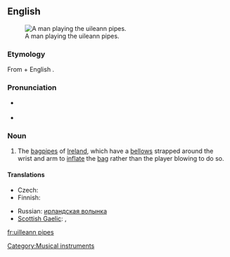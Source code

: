 ==English==
{{wikipedia}}
[[File:Cillian Vallely on Uilleann Pipes.jpg|thumb|A man playing the uileann pipes.]]

===Etymology===
From {{etyl|ga}} {{term|uillinn||elbow|lang=ga}} + English {{term|pipe|pipes|lang=en}}. {{attention|ga}}

===Pronunciation===
* {{a|UK}} {{IPA|/ˈɪl.ən ˌpaɪps/}}
* {{audio|en-us-uilleann pipes.ogg|Audio (US)}}

===Noun===
{{infl|en|noun|plural only}}

# The [[bagpipes]] of [[Ireland]], which have a [[bellows]] strapped around the wrist and arm to [[inflate]] the [[bag]] rather than the player blowing to do so.

====Translations====
{{trans-top|bagpipes of Ireland}}
* Czech: {{t-|cs|irské dudy|f|p}}
* Finnish: {{t|fi|irlantilainen}} {{t|fi|säkkipilli}}
{{trans-mid}}
* Russian: [[ирландская волынка]] {{f}}
* [[Scottish Gaelic]]: {{t-|gd|pìob-shionnaich}}, {{t-|gd|pìob-uilne|f}}
{{trans-bottom}}

[[Category:Musical instruments]]

[[fr:uilleann pipes]]